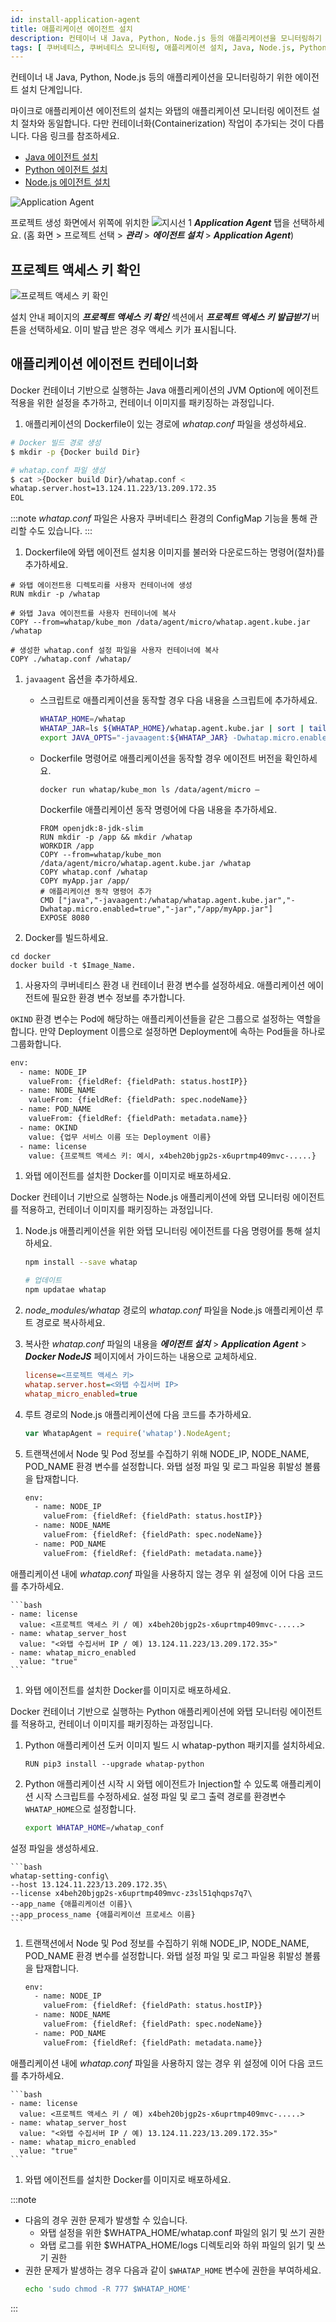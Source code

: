 ```yaml
---
id: install-application-agent
title: 애플리케이션 에이전트 설치
description: 컨테이너 내 Java, Python, Node.js 등의 애플리케이션을 모니터링하기 위한 에이전트 설치 단계입니다.
tags: [ 쿠버네티스, 쿠버네티스 모니터링, 애플리케이션 설치, Java, Node.js, Python ]
---
```


컨테이너 내 Java, Python, Node.js 등의 애플리케이션을 모니터링하기 위한 에이전트 설치 단계입니다.

마이크로 애플리케이션 에이전트의 설치는 와탭의 애플리케이션 모니터링 에이전트 설치 절차와 동일합니다. 다만 컨테이너화(Containerization) 작업이 추가되는 것이 다릅니다. 다음 링크를 참조하세요.

* [Java 에이전트 설치](java/install-agent)
* [Python 에이전트 설치](apm/python-install-agent)
* [Node.js 에이전트 설치](apm/nodejs/install-agent)

![Application Agent](/img/kube-apm-agent.png)

프로젝트 생성 화면에서 위쪽에 위치한 ![지시선 1](/img/number-01.png) ***Application Agent*** 탭을 선택하세요. (홈 화면 > 프로젝트 선택 > ***관리*** > ***에이전트 설치*** > ***Application Agent***)

## 프로젝트 액세스 키 확인

![프로젝트 액세스 키 확인](https://img.whatap.io/media/images/whatap_kubernetes_application_agent_access_key.png)

설치 안내 페이지의 ***프로젝트 액세스 키 확인*** 섹션에서 ***프로젝트 액세스 키 발급받기*** 버튼을 선택하세요. 이미 발급 받은 경우 액세스 키가 표시됩니다.

## 애플리케이션 에이전트 컨테이너화

<Tabs>
<TabItem value="java" label="Java" default>

Docker 컨테이너 기반으로 실행하는 Java 애플리케이션의 JVM Option에 에이전트 적용을 위한 설정을 추가하고, 컨테이너 이미지를 패키징하는 과정입니다.

1. 애플리케이션의 Dockerfile이 있는 경로에 *whatap.conf* 파일을 생성하세요.

  ```bash
  # Docker 빌드 경로 생성
  $ mkdir -p {Docker build Dir}
  
  # whatap.conf 파일 생성  
  $ cat >{Docker build Dir}/whatap.conf <
  whatap.server.host=13.124.11.223/13.209.172.35
  EOL
  ```

  :::note
  *whatap.conf* 파일은 사용자 쿠버네티스 환경의 ConfigMap 기능을 통해 관리할 수도 있습니다.
  :::

1. Dockerfile에 와탭 에이전트 설치용 이미지를 불러와 다운로드하는 명령어(절차)를 추가하세요.

  ```docker
  # 와탭 에이전트용 디렉토리를 사용자 컨테이너에 생성
  RUN mkdir -p /whatap

  # 와탭 Java 에이전트를 사용자 컨테이너에 복사
  COPY --from=whatap/kube_mon /data/agent/micro/whatap.agent.kube.jar /whatap

  # 생성한 whatap.conf 설정 파일을 사용자 컨테이너에 복사
  COPY ./whatap.conf /whatap/    
  ```

1. `javaagent` 옵션을 추가하세요.

    * 스크립트로 애플리케이션을 동작할 경우 다음 내용을 스크립트에 추가하세요.

      ```bash
      WHATAP_HOME=/whatap
      WHATAP_JAR=ls ${WHATAP_HOME}/whatap.agent.kube.jar | sort | tail -1
      export JAVA_OPTS="-javaagent:${WHATAP_JAR} -Dwhatap.micro.enabled=true "
      ```

    * Dockerfile 명령어로 애플리케이션을 동작할 경우 에이전트 버전을 확인하세요.

      ```docker
      docker run whatap/kube_mon ls /data/agent/micro –
      ```

      Dockerfile 애플리케이션 동작 명령어에 다음 내용을 추가하세요.

      ```docker title='Dockerfile 샘플' {7-8} showLineNumbers
      FROM openjdk:8-jdk-slim
      RUN mkdir -p /app && mkdir /whatap
      WORKDIR /app
      COPY --from=whatap/kube_mon /data/agent/micro/whatap.agent.kube.jar /whatap
      COPY whatap.conf /whatap
      COPY myApp.jar /app/
      # 애플리케이션 동작 명령어 추가
      CMD ["java","-javaagent:/whatap/whatap.agent.kube.jar","-Dwhatap.micro.enabled=true","-jar","/app/myApp.jar"]
      EXPOSE 8080
      ```

1. Docker를 빌드하세요.

  ```docker
  cd docker
  docker build -t $Image_Name.
  ```

1. 사용자의 쿠버네티스 환경 내 컨테이너 환경 변수를 설정하세요. 애플리케이션 에이전트에 필요한 환경 변수 정보를 추가합니다.

  `OKIND` 환경 변수는 Pod에 해당하는 애플리케이션들을 같은 그룹으로 설정하는 역할을 합니다. 만약 Deployment 이름으로 설정하면 Deployment에 속하는 Pod들을 하나로 그룹화합니다.

  ```bash {8-9} showLineNumbers
  env:
    - name: NODE_IP
      valueFrom: {fieldRef: {fieldPath: status.hostIP}}
    - name: NODE_NAME
      valueFrom: {fieldRef: {fieldPath: spec.nodeName}}
    - name: POD_NAME
      valueFrom: {fieldRef: {fieldPath: metadata.name}}
    - name: OKIND
      value: {업무 서비스 이름 또는 Deployment 이름}
    - name: license
      value: {프로젝트 액세스 키: 예시, x4beh20bjgp2s-x6uprtmp409mvc-.....}
  ```

1. 와탭 에이전트를 설치한 Docker를 이미지로 배포하세요.

</TabItem>
<TabItem value="nodejs" label="Node.js">

Docker 컨테이너 기반으로 실행하는 Node.js 애플리케이션에 와탭 모니터링 에이전트를 적용하고, 컨테이너 이미지를 패키징하는 과정입니다.

1. Node.js 애플리케이션을 위한 와탭 모니터링 에이전트를 다음 명령어를 통해 설치하세요.

    ```bash
    npm install --save whatap

    # 업데이트
    npm updatae whatap
    ```

1. *node_modules/whatap* 경로의 *whatap.conf* 파일을 Node.js 애플리케이션 루트 경로로 복사하세요. 

1. 복사한 *whatap.conf* 파일의 내용을 ***에이전트 설치*** > ***Application Agent*** > ***Docker NodeJS*** 페이지에서 가이드하는 내용으로 교체하세요.

    ```ini title='whatap.conf'
    license=<프로젝트 액세스 키>
    whatap.server.host=<와탭 수집서버 IP>
    whatap_micro_enabled=true
    ```

1. 루트 경로의 Node.js 애플리케이션에 다음 코드를 추가하세요.

    ```javascript
    var WhatapAgent = require('whatap').NodeAgent;
    ```

1. 트랜잭션에서 Node 및 Pod 정보를 수집하기 위해 NODE_IP, NODE_NAME, POD_NAME 환경 변수를 설정합니다. 와탭 설정 파일 및 로그 파일용 휘발성 볼륨을 탑재합니다.

    ```bash
    env:
      - name: NODE_IP
        valueFrom: {fieldRef: {fieldPath: status.hostIP}}
      - name: NODE_NAME
        valueFrom: {fieldRef: {fieldPath: spec.nodeName}}
      - name: POD_NAME
        valueFrom: {fieldRef: {fieldPath: metadata.name}}
    ```
  
  애플리케이션 내에 *whatap.conf* 파일을 사용하지 않는 경우 위 설정에 이어 다음 코드를 추가하세요.

    ```bash
    - name: license
      value: <프로젝트 액세스 키 / 예) x4beh20bjgp2s-x6uprtmp409mvc-.....>
    - name: whatap_server_host
      value: "<와탭 수집서버 IP / 예) 13.124.11.223/13.209.172.35>"
    - name: whatap_micro_enabled
      value: "true"
    ```

1. 와탭 에이전트를 설치한 Docker를 이미지로 배포하세요.

</TabItem>
<TabItem value="python" label="Python">

Docker 컨테이너 기반으로 실행하는 Python 애플리케이션에 와탭 모니터링 에이전트를 적용하고, 컨테이너 이미지를 패키징하는 과정입니다.

1. Python 애플리케이션 도커 이미지 빌드 시 whatap-python 패키지를 설치하세요.

    ```docker title='python 3.7 버전'
    RUN pip3 install --upgrade whatap-python
    ```

1. Python 애플리케이션 시작 시 와탭 에이전트가 Injection할 수 있도록 애플리케이션 시작 스크립트를 수정하세요. 설정 파일 및 로그 출력 경로를 환경변수 `WHATAP_HOME`으로 설정합니다.

    ```bash
    export WHATAP_HOME=/whatap_conf
    ```

  설정 파일을 생성하세요.

    ```bash
    whatap-setting-config\
    --host 13.124.11.223/13.209.172.35\
    --license x4beh20bjgp2s-x6uprtmp409mvc-z3sl51qhqps7q7\
    --app_name {애플리케이션 이름}\
    --app_process_name {애플리케이션 프로세스 이름}
    ```

1. 트랜잭션에서 Node 및 Pod 정보를 수집하기 위해 NODE_IP, NODE_NAME, POD_NAME 환경 변수를 설정합니다. 와탭 설정 파일 및 로그 파일용 휘발성 볼륨을 탑재합니다.

    ```bash
    env:
      - name: NODE_IP
        valueFrom: {fieldRef: {fieldPath: status.hostIP}}
      - name: NODE_NAME
        valueFrom: {fieldRef: {fieldPath: spec.nodeName}}
      - name: POD_NAME
        valueFrom: {fieldRef: {fieldPath: metadata.name}}
    ```

  애플리케이션 내에 *whatap.conf* 파일을 사용하지 않는 경우 위 설정에 이어 다음 코드를 추가하세요.

    ```bash
    - name: license
      value: <프로젝트 액세스 키 / 예) x4beh20bjgp2s-x6uprtmp409mvc-.....>
    - name: whatap_server_host
      value: "<와탭 수집서버 IP / 예) 13.124.11.223/13.209.172.35>"
    - name: whatap_micro_enabled
      value: "true"
    ```

1. 와탭 에이전트를 설치한 Docker를 이미지로 배포하세요.

:::note
* 다음의 경우 권한 문제가 발생할 수 있습니다.
  - 와탭 설정을 위한 $WHATPA_HOME/whatap.conf 파일의 읽기 및 쓰기 권한
  - 와탭 로그를 위한 $WHATPA_HOME/logs 디렉토리와 하위 파일의 읽기 및 쓰기 권한
* 권한 문제가 발생하는 경우 다음과 같이 `$WHATAP_HOME` 변수에 권한을 부여하세요.
    ```bash
    echo 'sudo chmod -R 777 $WHATAP_HOME'
    ```
:::

</TabItem>
</Tabs>